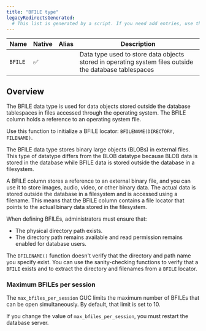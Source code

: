 ```yaml
---
title: "BFILE type"
legacyRedirectsGenerated:
  # This list is generated by a script. If you need add entries, use the `legacyRedirects` key.
---
```


| Name        | Native | Alias | Description | 
| ----------- | ------ | ----- | ----------- | 
| `BFILE`     | ✅     |       | Data type used to store data objects stored in operating system files outside the database tablespaces |

## Overview

The BFILE data type is used for data objects stored outside the database tablespaces in files accessed through the operating system. The BFILE column holds a reference to an operating system file.

Use this function to initialize a BFILE locator: `BFILENAME(DIRECTORY, FILENAME)`. 

The BFILE data type stores binary large objects (BLOBs) in external files. This type of datatype differs from the BLOB datatype because BLOB data is stored in the database while BFILE data is stored outside the database in a filesystem. 

A BFILE column stores a reference to an external binary file, and you can use it to store images, audio, video, or other binary data. The actual data is stored outside the database in a filesystem and is accessed using a filename. This means that the BFILE column contains a file locator that points to the actual binary data stored in the filesystem.

When defining BFILEs, administrators must ensure that:

- The physical directory path exists.
- The directory path remains available and read permission remains enabled for database users.

The `BFILENAME()` function doesn't verify that the directory and path name you specify exist. You can use the sanity-checking functions to verify that a `BFILE` exists and to extract the directory and filenames from a `BFILE` locator.

### Maximum BFILEs per session

The `max_bfiles_per_session` GUC limits the maximum number of BFILEs that can be open simultaneously. By default, that limit is set to 10.

If you change the value of `max_bfiles_per_session`, you must restart the database server.
